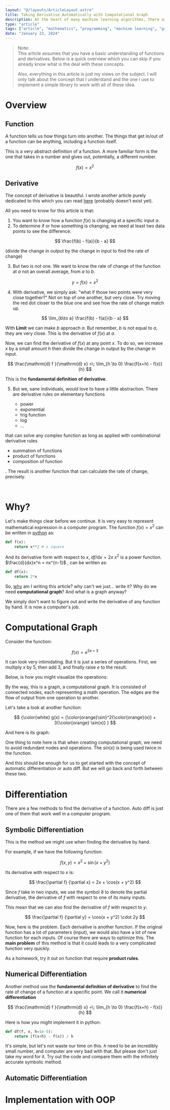 ```yaml
---
layout: "@/layouts/ArticleLayout.astro"
title: Taking Derivative Automatically with Computational Graph
description: At the heart of many machine learning algorithms, there are functions and derivatives. How can a computer program find the derivative of a function automatically? We will explore the concept of computational graph and automatic differentiation. 
type: "article"
tags: ["article", "mathematics", "programming", "machine learning", "graph theory"]
date: "January 23, 2024"
---
```




> <span class='note'>Note:</span><br />
> This article assumes that you have a basic understanding of functions and derivatives. Below is a quick overview which you can skip if you already know what is the deal with these concepts. 
>
> Also, everything in this article is just my views on the subject. I will only talk about the concept that I understand and the one I use to implement a simple library to work with all of these idea. 

# Overview
## Function

A function tells us how things turn into another. The things that get in/out of a function can be anything, including a function itself.

<AbstractFunction client:load />

This is a very abstract definition of a function. A more familiar form is the one that takes in a number and gives out, potentially, a different number.

$$
f(x) = x^2
$$

<FamiliarFunction client:load />

## Derivative
The concept of derivative is beautiful. I wrote another article purely dedicated to this which you can read [here](/articles/derivative) (probably doesn't exist yet).

All you need to know for this article is that:

1. You want to know how a function $f(x)$ is changing at a specific input $a$.
2. To determine if or how something is changing, we need at least two data points to see the difference.

$$
\frac{f(b) - f(a)}{b - a} 
$$

(divide the change in output by the change in input to find the rate of change)

3. But two is not one. We want to know the rate of change of the function at $a$ not an overall average, from $a$ to $b$.

<AverageNotInstant client:load />

$$
y = f(x) = x^2
$$

4. With derivative, we simply ask: "what if those two points were very close together?" Not on top of one another, but very close. Try moving the red dot closer to the blue one and see how the rate of change match up.

$$
\lim_{b\to a} \frac{f(b) - f(a)}{b - a}
$$

With **Limit** we can make $b$ approach $a$. But remember, $b$ is not equal to $a$, they are very close. This is the derivative of $f(x)$ at $a$. 

Now, we can find the derivative of $f(x)$ at any point $x$. To do so, we increase $x$ by a small amount $h$ then divide the change in output by the change in input.

<div class="p-2 my-4 border border-[var(--pm-color)] border-dashed border-2 ">

$$
\frac{\mathrm{d} f }{\mathrm{d} x} =\; \lim_{h \to 0} \frac{f(x+h) - f(x)} {h}
$$

</div>

This is the **fundamental definition of derivative**. 

5. But we, sane individuals, would love to have a little abstraction. There are derivative rules on <Hover> 
    <span slot="toggler"> elementary functions </span>
    <ul> <li>power</li> <li>exponential</li> <li>trig function</li> <li>log</li> <li>...</li> </ul> 
</Hover> that can solve any complex function as long as applied with <Hover>
    <span slot="toggler">combinational derivative rules</span>
    <ul><li>summation of functions</li><li>product of functions</li><li>composition of function</li></ul>
</Hover>. The result is another function that can calculate the rate of change, precisely. 

<br />

# Why?

Let's make things clear before we continue. It is very easy to represent mathematical expression in a computer program. The function $f(x) = x^2$ can be written in [python](https://www.python.org/) as:
    
```python
def f(x):
    return x**2 # x square
```

And its derivative form with respect to $x$,
<Hover> <span slot="toggler"> $\mathrm{d}f/\mathrm{d}x = 2x$ </span> 
$x^2$ is a power function. <br /> $\frac{d}{dx}x^n = nx^{n-1}$ 
</Hover> , can be written as: 

```python 
def df(x):
    return 2*x
```

So, [why](https://www.merriam-webster.com/dictionary/why) am I writing this article? why can't we just... write it? Why do we need **computational graph**? And what is a graph anyway? 

We simply don't want to figure out and write the derivative of any function by hand. It is now a computer's job.

# Computational Graph

Consider the function:

$$
f(x) = e^{5x + 3}
$$

It can look very intimidating. But it is just a series of operations. First, we multiply $x$ by $5$, then add $3$, and finally raise $e$ to the result.

Below, is how you might visualize the operations:

<StraightGraph client:load />

By the way, this is a graph, a computational graph. It is consisted of connected nodes, each representing a math operation. The edges are the flow of output from one operation to another.

Let's take a look at another function:

$$
{\color{white} g(x) = {\color{orange}\sin}^2{\color{orange}(x)} + 3{\color{orange} \sin(x)} }
$$

And here is its graph:

<NotStraightGraph client:load />

One thing to note here is that when creating computational graph, we need to avoid redundant nodes and operations. The $sin(x)$ is being used twice in the function.

And this should be enough for us to get started with the concept of automatic differentiation or auto diff. But we will go back and forth between these two.

# Differentiation

There are a few methods to find the derivative of a function. Auto diff is just one of them that work well in a computer program.

## Symbolic Differentiation
This is the method we might use when finding the derivative by hand.

For example, if we have the following function:

$$
f(x, y) = x^2 + \sin(x + y^2) 
$$

Its derivative with respect to $x$ is:

$$
\frac{\partial f} {\partial x} = 2x + \cos(x + y^2)
$$

Since $f$ take in two inputs, we use the symbol $\partial$ to denote the partial derivative, the derivative of $f$ with respect to one of its many inputs.

This mean that we can also find the derivative of $f$ with respect to $y$:

$$
\frac{\partial f} {\partial y} = \cos(x + y^2) \cdot 2y
$$

Now, here is the problem. Each derivative is another function. If the original function has a lot of parameters (input), we would also have a lot of new function for each inputs. Of course there are ways to optimize this. The **main problem** of this method is that it could leads to a very complicated function very quickly.

As a homework, try it out on function that require **product rules**.

## Numerical Differentiation

Another method use the **fundamental definition of derivative** to find the rate of change of a function at a specific point. We call it **numerical differentiation**

$$
\frac{\mathrm{d} f }{\mathrm{d} x} =\; \lim_{h \to 0} \frac{f(x+h) - f(x)} {h}
$$

Here is how you might implement it in python:

```python
def df(f, x, h=1e-5):
    return (f(x+h) - f(x)) / h
```

It's simple, but let's not waste our time on this. $h$ need to be an incredibly small number, and computer are very bad with that. But please don't just take my word for it. Try out the code and compare them with the infinitely accurate symbolic method.

## Automatic Differentiation

# Implementation with OOP
